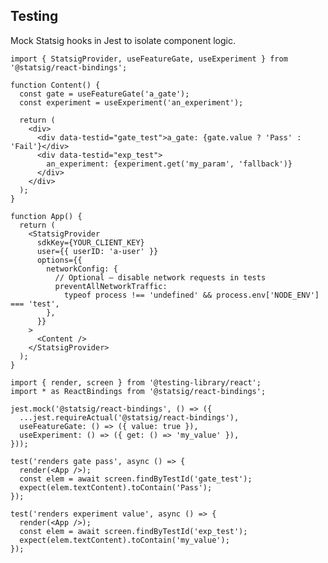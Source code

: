 ## Testing

Mock Statsig hooks in Jest to isolate component logic.

```tsx
import { StatsigProvider, useFeatureGate, useExperiment } from '@statsig/react-bindings';

function Content() {
  const gate = useFeatureGate('a_gate');
  const experiment = useExperiment('an_experiment');

  return (
    <div>
      <div data-testid="gate_test">a_gate: {gate.value ? 'Pass' : 'Fail'}</div>
      <div data-testid="exp_test">
        an_experiment: {experiment.get('my_param', 'fallback')}
      </div>
    </div>
  );
}

function App() {
  return (
    <StatsigProvider
      sdkKey={YOUR_CLIENT_KEY}
      user={{ userID: 'a-user' }}
      options={{
        networkConfig: {
          // Optional – disable network requests in tests
          preventAllNetworkTraffic:
            typeof process !== 'undefined' && process.env['NODE_ENV'] === 'test',
        },
      }}
    >
      <Content />
    </StatsigProvider>
  );
}
```

```tsx
import { render, screen } from '@testing-library/react';
import * as ReactBindings from '@statsig/react-bindings';

jest.mock('@statsig/react-bindings', () => ({
  ...jest.requireActual('@statsig/react-bindings'),
  useFeatureGate: () => ({ value: true }),
  useExperiment: () => ({ get: () => 'my_value' }),
}));

test('renders gate pass', async () => {
  render(<App />);
  const elem = await screen.findByTestId('gate_test');
  expect(elem.textContent).toContain('Pass');
});

test('renders experiment value', async () => {
  render(<App />);
  const elem = await screen.findByTestId('exp_test');
  expect(elem.textContent).toContain('my_value');
});
```
